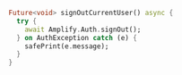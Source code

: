 ```dart
Future<void> signOutCurrentUser() async {
  try {
    await Amplify.Auth.signOut();
  } on AuthException catch (e) {
    safePrint(e.message);
  }
}
```
